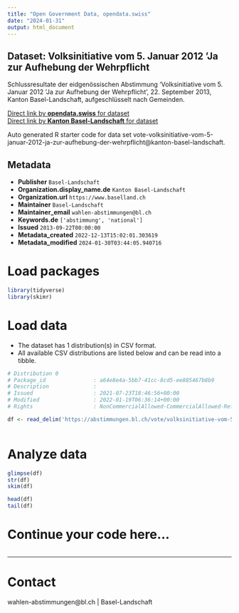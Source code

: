 ```yaml
---
title: "Open Government Data, opendata.swiss"
date: "2024-01-31"
output: html_document
---
```


## Dataset: Volksinitiative vom 5. Januar 2012 'Ja zur Aufhebung der Wehrpflicht

Schlussresultate der eidgenössischen Abstimmung 'Volksinitiative vom 5. Januar 2012 'Ja zur Aufhebung der Wehrpflicht', 22. September 2013, Kanton Basel-Landschaft, aufgeschlüsselt nach Gemeinden.

[Direct link by **opendata.swiss** for dataset](https://opendata.swiss/de/dataset/volksinitiative-vom-5-januar-2012-ja-zur-aufhebung-der-wehrpflicht)<br>
[Direct link by **Kanton Basel-Landschaft** for dataset](https://abstimmungen.bl.ch/vote/volksinitiative-vom-5-januar-2012-ja-zur-aufhebung-der-wehrpflicht/data)

Auto generated R starter code for data set vote-volksinitiative-vom-5-januar-2012-ja-zur-aufhebung-der-wehrpflicht@kanton-basel-landschaft.

## Metadata

- **Publisher** `Basel-Landschaft`
- **Organization.display_name.de** `Kanton Basel-Landschaft`
- **Organization.url** `https://www.baselland.ch`
- **Maintainer** `Basel-Landschaft`
- **Maintainer_email** `wahlen-abstimmungen@bl.ch`
- **Keywords.de** `['abstimmung', 'national']`
- **Issued** `2013-09-22T00:00:00`
- **Metadata_created** `2022-12-13T15:02:01.303619`
- **Metadata_modified** `2024-01-30T03:44:05.940716`


# Load packages

```r

library(tidyverse)
library(skimr)

```

# Load data

-   The dataset has 1 distribution(s) in CSV format.
-   All available CSV distributions are listed below and can be read into a tibble.

```r

# Distribution 0
# Package_id               : a64e8e4a-5bb7-41cc-8cd5-ee885467b8b9
# Description              : 
# Issued                   : 2021-07-23T18:46:56+00:00
# Modified                 : 2022-01-19T06:36:14+00:00
# Rights                   : NonCommercialAllowed-CommercialAllowed-ReferenceRequired

df <- read_delim('https://abstimmungen.bl.ch/vote/volksinitiative-vom-5-januar-2012-ja-zur-aufhebung-der-wehrpflicht/data-csv')



```

# Analyze data

```r

glimpse(df)
str(df)
skim(df)

head(df)
tail(df)

```

# Continue your code here...

```r

```

------------------------------------------------------------------------

# Contact

wahlen-abstimmungen@bl.ch | Basel-Landschaft
